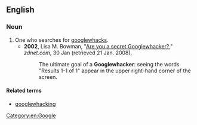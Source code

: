 ==English==

===Noun===
{{en-noun}}

# One who searches for [[googlewhack]]s.
#*'''2002''', Lisa M. Bowman, "[http://news.zdnet.com/2100-9595_22-826128.html Are you a secret Googlewhacker?]," ''zdnet.com'', 30 Jan (retrieved 21 Jan. 2008),
#*:The ultimate goal of a '''Googlewhacker''': seeing the words "Results 1-1 of 1" appear in the upper right-hand corner of the screen.

====Related terms====
*[[googlewhacking]]

[[Category:en:Google]]
